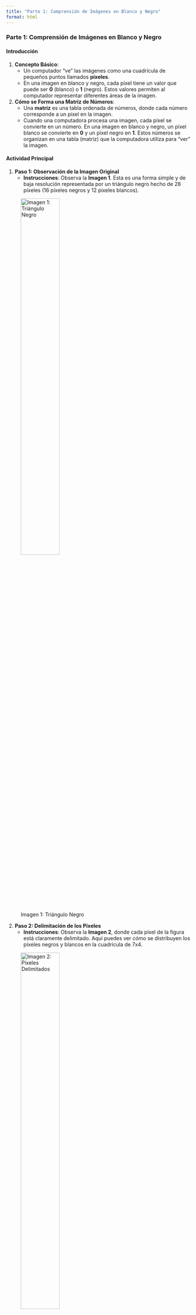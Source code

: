 ```yaml
---
title: "Parte 1: Comprensión de Imágenes en Blanco y Negro"
format: html
---
```


### Parte 1: Comprensión de Imágenes en Blanco y Negro

#### Introducción

1. **Concepto Básico**:
   - Un computador "ve" las imágenes como una cuadrícula de pequeños puntos llamados **píxeles**.
   - En una imagen en blanco y negro, cada píxel tiene un valor que puede ser **0** (blanco) o **1** (negro). Estos valores permiten al computador representar diferentes áreas de la imagen.

2. **Cómo se Forma una Matriz de Números**:
   - Una **matriz** es una tabla ordenada de números, donde cada número corresponde a un píxel en la imagen.
   - Cuando una computadora procesa una imagen, cada píxel se convierte en un número. En una imagen en blanco y negro, un píxel blanco se convierte en **0** y un píxel negro en **1**. Estos números se organizan en una tabla (matriz) que la computadora utiliza para "ver" la imagen.

#### Actividad Principal

1. **Paso 1: Observación de la Imagen Original**
   - **Instrucciones**: Observa la **Imagen 1**. Esta es una forma simple y de baja resolución representada por un triángulo negro hecho de 28 píxeles (16 píxeles negros y 12 píxeles blancos).

![Imagen 1: Triángulo Negro](imagesTM/Figure_2_Black_triangle_with_each_pixel_outlined_ac9f45d1bc.jpg){width=50% .center}

2. **Paso 2: Delimitación de los Píxeles**
   - **Instrucciones**: Observa la **Imagen 2**, donde cada píxel de la figura está claramente delimitado. Aquí puedes ver cómo se distribuyen los píxeles negros y blancos en la cuadrícula de 7x4.

![Imagen 2: Píxeles Delimitados](imagesTM/Figure_2_Black_triangle_with_each_pixel_outlined_ff7d98e613.jpg){width=50% .center}

3. **Paso 3: Representación de la Imagen como una Matriz de Píxeles**
   - **Instrucciones**: Ahora, mira la **Imagen 3**, donde los píxeles se han convertido en una matriz de números "1" y "0". Los **1** representan los píxeles negros, y los **0** representan los píxeles blancos.

![Imagen 3: Matriz de Píxeles](imagesTM/Figure_3_A_demonstration_of_the_1_s_and_0_s_in_the_matrix_that_makes_up_the_triangle_image_bbc158793c.jpg){width=50% .center}

4. **Paso 4: Conversión a una Matriz Numérica Completa**
   - **Instrucciones**: Finalmente, observa la **Imagen 4**, que presenta la matriz completa en formato numérico, con los **1** y **0** organizados de acuerdo a la cuadrícula.

[0, 0, 0, 1, 0, 0, 0,
 0, 0, 1, 1, 1, 0, 0,
 0, 1, 1, 1, 1, 1, 0,
 1, 1, 1, 1, 1, 1, 1]


#### Reflexión

- Reflexiona sobre cómo el computador usa estos valores para "ver" y procesar la imagen. Considera cómo cambiarían las cosas si se modificaran los valores en la matriz.

- Pregunta para discutir: ¿Qué sucedería si intercambiamos todos los **1** por **0** y viceversa? ¿Cómo cambiaría la imagen?

